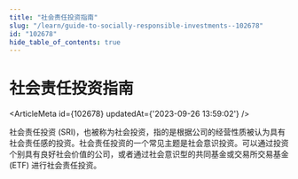 ```yaml
---
title: "社会责任投资指南"
slug: "/learn/guide-to-socially-responsible-investments--102678"
id: "102678"
hide_table_of_contents: true
---
```



# 社会责任投资指南

<ArticleMeta id={102678} updatedAt={'2023-09-26 13:59:02'} />
<div className='border-solid border-b border-t-0 my-4 border-[var(--ifm-color-gray-300)]' />

社会责任投资 (SRI)，也被称为社会投资，指的是根据公司的经营性质被认为具有社会责任感的投资。社会责任投资的一个常见主题是社会意识投资。可以通过投资个别具有良好社会价值的公司，或者通过社会意识型的共同基金或交易所交易基金 (ETF) 进行社会责任投资。
